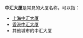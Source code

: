 '''中汇大厦'''是常見的大厦名称，可以指：
* [[上海|上海]][[上海中汇大厦|中汇大厦]]
* [[香港|香港]][[香港中汇大厦|中汇大厦]]
*其他城市的中汇大厦

{{disambig|Z|Cat=四字建築物消歧義}}